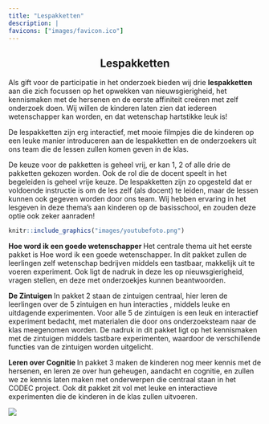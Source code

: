 ```yaml
---
title: "Lespakketten"
description: |
favicons: ["images/favicon.ico"]
--- 
```


<center>
## Lespakketten
</center>
Als gift voor de participatie in het onderzoek bieden wij drie <strong> lespakketten </strong> aan die zich focussen op het opwekken van nieuwsgierigheid, het kennismaken met de hersenen en de eerste affiniteit creëren met zelf onderzoek doen. Wij willen de kinderen laten zien dat iedereen wetenschapper kan worden, en dat wetenschap hartstikke leuk is! 

De lespakketten zijn erg interactief, met mooie filmpjes die de kinderen op een leuke manier introduceren aan de lespakketten en de onderzoekers uit ons team die de lessen zullen komen geven in de klas. 

De keuze voor de pakketten is geheel vrij, er kan 1, 2 of alle drie de pakketten gekozen worden. Ook de rol die de docent speelt in het begeleiden is geheel vrije keuze. De lespakketten zijn zo opgesteld dat er voldoende instructie is om de les zelf (als docent) te leiden, maar de lessen kunnen ook gegeven worden door ons team. Wij hebben ervaring in het lesgeven in deze thema's aan kinderen op de basisschool, en zouden deze optie ook zeker aanraden! 

```r

knitr::include_graphics("images/youtubefoto.png")

```

<strong> Hoe word ik een goede wetenschapper </strong> Het centrale thema uit het eerste pakket is Hoe word ik een goede wetenschapper. In dit pakket zullen de leerlingen zelf wetenschap bedrijven middels een tastbaar, makkelijk uit te voeren experiment. Ook ligt de nadruk in deze les op nieuwsgierigheid, vragen stellen, en deze met onderzoekjes kunnen beantwoorden.

<strong> De Zintuigen </strong> In pakket 2 staan de zintuigen centraal, hier leren de leerlingen over de 5 zintuigen en hun interacties , middels leuke en uitdagende experimenten. Voor alle 5 de zintuigen is een leuk en interactief experiment bedacht, met materialen die door ons onderzoeksteam naar de klas meegenomen worden. De nadruk in dit pakket ligt op het kennismaken met de zintuigen middels tastbare experimenten, waardoor de verschillende functies van de zintuigen worden uitgelicht. 

<strong> Leren over Cognitie </strong> In pakket 3 maken de kinderen nog meer kennis met de hersenen, en leren ze over hun geheugen, aandacht en cognitie, en zullen we ze kennis laten maken met onderwerpen die centraal staan in het CODEC project. Ook dit pakket zit vol met leuke en interactieve experimenten die de kinderen in de klas zullen uitvoeren. 

![](images/Lespakket.png){width=“100%“}





